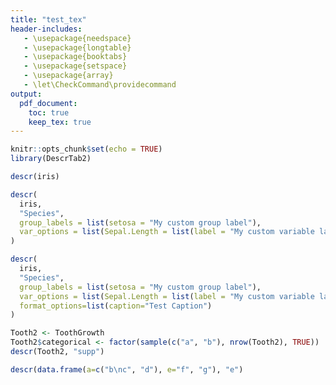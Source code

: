 ```yaml
---
title: "test_tex"
header-includes:
   - \usepackage{needspace}
   - \usepackage{longtable}
   - \usepackage{booktabs}
   - \usepackage{setspace}
   - \usepackage{array}
   - \let\CheckCommand\providecommand
output:
  pdf_document:
    toc: true
    keep_tex: true
---
```


```r
knitr::opts_chunk$set(echo = TRUE)
library(DescrTab2)
```


```r

descr(iris)

descr(
  iris,
  "Species",
  group_labels = list(setosa = "My custom group label"),
  var_options = list(Sepal.Length = list(label = "My custom variable label"))
)

descr(
  iris,
  "Species",
  group_labels = list(setosa = "My custom group label"),
  var_options = list(Sepal.Length = list(label = "My custom variable label")),
  format_options=list(caption="Test Caption")
)

Tooth2 <- ToothGrowth
Tooth2$categorical <- factor(sample(c("a", "b"), nrow(Tooth2), TRUE))
descr(Tooth2, "supp")

descr(data.frame(a=c("b\nc", "d"), e="f", "g"), "e")
```
